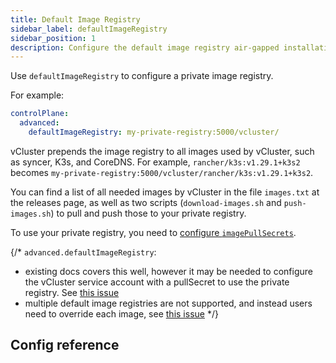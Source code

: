 ```yaml
---
title: Default Image Registry
sidebar_label: defaultImageRegistry
sidebar_position: 1
description: Configure the default image registry air-gapped installation.
---
```



Use `defaultImageRegistry` to configure a private image registry.

For example:

```yaml
controlPlane:
  advanced:
    defaultImageRegistry: my-private-registry:5000/vcluster/
```

vCluster prepends the image registry to all images used by vCluster, such as syncer, K3s, and CoreDNS. For example, `rancher/k3s:v1.29.1+k3s2` becomes `my-private-registry:5000/vcluster/rancher/k3s:v1.29.1+k3s2`.

You can find a list of all needed images by vCluster in the file `images.txt` at the releases page, as well as two scripts (`download-images.sh` and `push-images.sh`) to pull and push those to your private registry.

To use your private registry, you need to [configure `imagePullSecrets`](./service-account.mdx).

{/*
`advanced.defaultImageRegistry`:
- existing docs covers this well, however it may be needed to configure the vCluster service account with a pullSecret to use the private registry. See [this issue](https://github.com/loft-sh/vcluster/issues/333)
- multiple default image registries are not supported, and instead users need to override each image, see [this issue](https://github.com/loft-sh/vcluster/issues/1200)
*/}

## Config reference

<DefaultImageRegistry/>
